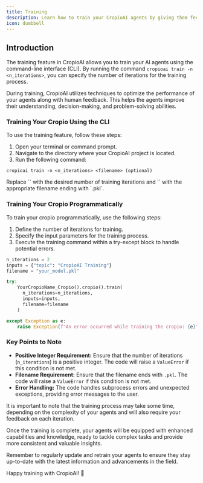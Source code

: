 ```yaml
---
title: Training
description: Learn how to train your CropioAI agents by giving them feedback early on and get consistent results.
icon: dumbbell
---
```


## Introduction

The training feature in CropioAI allows you to train your AI agents using the command-line interface (CLI). 
By running the command `cropioai train -n <n_iterations>`, you can specify the number of iterations for the training process.

During training, CropioAI utilizes techniques to optimize the performance of your agents along with human feedback. 
This helps the agents improve their understanding, decision-making, and problem-solving abilities.

### Training Your Cropio Using the CLI

To use the training feature, follow these steps:

1. Open your terminal or command prompt.
2. Navigate to the directory where your CropioAI project is located.
3. Run the following command:

```shell
cropioai train -n <n_iterations> <filename> (optional)
```
<Tip>
  Replace `<n_iterations>` with the desired number of training iterations and `<filename>` with the appropriate filename ending with `.pkl`.
</Tip>

### Training Your Cropio Programmatically

To train your cropio programmatically, use the following steps:

1. Define the number of iterations for training.
2. Specify the input parameters for the training process.
3. Execute the training command within a try-except block to handle potential errors.

```python Code
n_iterations = 2
inputs = {"topic": "CropioAI Training"}
filename = "your_model.pkl"

try:
    YourCropioName_Cropio().cropio().train(
      n_iterations=n_iterations, 
      inputs=inputs, 
      filename=filename
    )

except Exception as e:
    raise Exception(f"An error occurred while training the cropio: {e}")
```

### Key Points to Note

- **Positive Integer Requirement:** Ensure that the number of iterations (`n_iterations`) is a positive integer. The code will raise a `ValueError` if this condition is not met.
- **Filename Requirement:** Ensure that the filename ends with `.pkl`. The code will raise a `ValueError` if this condition is not met.
- **Error Handling:** The code handles subprocess errors and unexpected exceptions, providing error messages to the user.

It is important to note that the training process may take some time, depending on the complexity of your agents and will also require your feedback on each iteration.

Once the training is complete, your agents will be equipped with enhanced capabilities and knowledge, ready to tackle complex tasks and provide more consistent and valuable insights.

Remember to regularly update and retrain your agents to ensure they stay up-to-date with the latest information and advancements in the field.

Happy training with CropioAI! 🚀
  